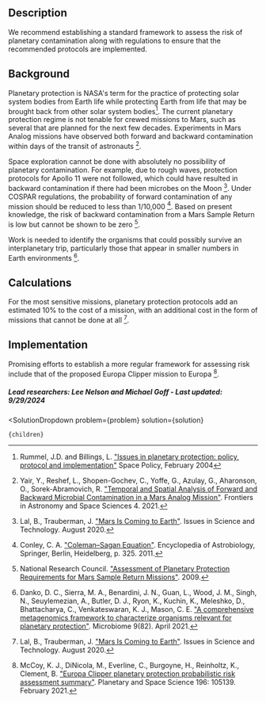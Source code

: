 

## Description
We recommend establishing a standard framework to assess the risk of planetary contamination along with regulations to ensure that the recommended protocols are implemented.

## Background
Planetary protection is NASA's term for the practice of protecting solar system bodies from Earth life while protecting Earth from life that may be brought back from other solar system bodies[^"1"]. The current planetary protection regime is not tenable for crewed missions to Mars, such as several that are planned for the next few decades. Experiments in Mars Analog missions have observed both forward and backward contamination within days of the transit of astronauts [^"14"].

Space exploration cannot be done with absolutely no possibility of planetary contamination. For example, due to rough waves, protection protocols for Apollo 11 were not followed, which could have resulted in backward contamination if there had been microbes on the Moon [^"7"]. Under COSPAR regulations, the probability of forward contamination of any mission should be reduced to less than 1/10,000 [^"2"]. Based on present knowledge, the risk of backward contamination from a Mars Sample Return is low but cannot be shown to be zero [^"10"].

Work is needed to identify the organisms that could possibly survive an interplanetary trip, particularly those that appear in smaller numbers in Earth environments [^"3"].

## Calculations
For the most sensitive missions, planetary protection protocols add an estimated 10% to the cost of a mission, with an additional cost in the form of missions that cannot be done at all [^"7"].


## Implementation
Promising efforts to establish a more regular framework for assessing risk include that of the proposed Europa Clipper mission to Europa [^"8"].

##### Lead researchers: Lee Nelson and Michael Goff - Last updated: 9/29/2024
[^"2"]: Conley, C. A. ["Coleman–Sagan Equation"](https://link.springer.com/referenceworkentry/10.1007/978-3-642-11274-4_317). Encyclopedia of Astrobiology, Springer, Berlin, Heidelberg, p. 325. 2011.

[^"3"]: Danko, D. C., Sierra, M. A., Benardini, J. N., Guan, L., Wood, J. M., Singh, N., Seuylemezian, A., Butler, D. J., Ryon, K., Kuchin, K., Meleshko, D., Bhattacharya, C., Venkateswaran, K. J., Mason, C. E. ["A comprehensive metagenomics framework to characterize organisms relevant for planetary protection"](https://microbiomejournal.biomedcentral.com/articles/10.1186/s40168-021-01020-1). Microbiome 9(82). April 2021.

[^"7"]: Lal, B., Trauberman, J. ["Mars Is Coming to Earth"](https://issues.org/mars-is-coming-to-earth-planetary-protection-policy/). Issues in Science and Technology. August 2020.

[^"8"]: McCoy, K. J., DiNicola, M., Everline, C., Burgoyne, H., Reinholtz, K., Clement, B. ["Europa Clipper planetary protection probabilistic risk assessment summary"](https://www.sciencedirect.com/science/article/abs/pii/S0032063320303524). Planetary and Space Science 196: 105139. February 2021.

[^"10"]: National Research Council. ["Assessment of Planetary Protection Requirements for Mars Sample Return Missions"](https://nap.nationalacademies.org/login.php?record_id=12576). 2009.

[^"14"]: Yair, Y., Reshef, L., Shopen-Gochev, C., Yoffe, G., Azulay, G., Aharonson, O., Sorek-Abramovich, R. ["Temporal and Spatial Analysis of Forward and Backward Microbial Contamination in a Mars Analog Mission"](https://www.frontiersin.org/articles/10.3389/fspas.2021.589147/full). Frontiers in Astronomy and Space Sciences 4. 2021.

[^"1"]: Rummel, J.D. and Billings, L. ["Issues in planetary protection: policy, protocol and implementation"](https://doi.org/10.1016/j.spacepol.2003.11.005) Space Policy, February 2004


  <SolutionDropdown 
    problem={problem} 
    solution={solution}
  >
    {children}
  </SolutionDropdown>